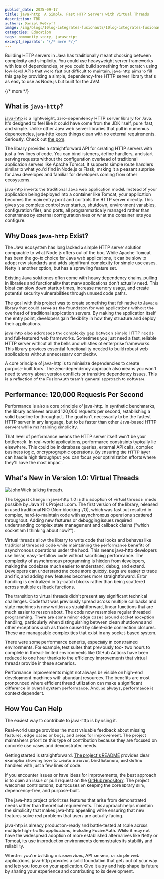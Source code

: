```yaml
---
publish_date: 2025-09-17 
title: java-http, A Simple, Fast HTTP Servers with Virtual Threads
description: TBD.
authors: Daniel DeGroff
image: /img/blogs/10log-integrates-fusionauth/10log-integrates-fusionauth.png
categories: Education
tags: community story, javascript
excerpt_separator: "{/* more */}"
---
```


Building HTTP servers in Java has traditionally meant choosing between complexity and simplicity. You could use heavyweight server frameworks with lots of dependencies, or you could build something from scratch using low-level APIs that were fast but difficult to maintain. java-http aims to fill this gap by providing a simple, dependency-free HTTP server library that's as easy to use as Node.js but built for the JVM.

{/* more */}

## What is `java-http`?

[java-http](https://github.com/FusionAuth/java-http/) is a lightweight, zero-dependency HTTP server library for Java. It's designed to feel like it could have come from the JDK itself, pure, fast, and simple. Unlike other Java web server libraries that pull in numerous dependencies, java-http keeps things clean with no external requirements. Seriously. Check out [the pom](https://github.com/FusionAuth/java-http/blob/main/pom.xml).

The library provides a straightforward API for creating HTTP servers with just a few lines of code. You can bind listeners, define handlers, and start serving requests without the configuration overhead of traditional application servers like Apache Tomcat. It supports simple route handlers similar to what you'd find in Node.js or Flask, making it a pleasant surprise for Java developes and familiar for developers coming from other ecosystems.

java-http inverts the traditional Java web application model. Instead of your application being deployed into a container like Tomcat, your application becomes the main entry point and controls the HTTP server directly. This gives you complete control over startup, shutdown, environment variables, configuration files, and ports, all programmatically managed rather than constrained by external configuration files or what the container lets you configure.

## Why Does `java-http` Exist?

The Java ecosystem has long lacked a simple HTTP server solution comparable to what Node.js offers out of the box. While Apache Tomcat has been the go-to choice for Java web applications, it can be slow to adopt new standards and adds significant complexity for simple use cases. Netty is another option, but has a sprawling feature set.

Existing Java solutiones often come with heavy dependency chains, pulling in libraries and functionality that many applications don't actually need. This bloat can slow down startup times, increase memory usage, and create potential security vulnerabilities through unused code paths.

The goal with this project was to create something that felt native to Java; a library that could serve as the foundation for web applications without the overhead of traditional application servers. By making the application itself the entry point, developers gain flexibility in how they structure and deploy their applications.

java-http also addresses the complexity gap between simple HTTP needs and full-featured web frameworks. Sometimes you just need a fast, reliable HTTP server without all the bells and whistles of enterprise frameworks. This library provides essential functionality needed to build robust web applications without unnecessary complexity.

A core principle of java-http is to minimize dependencies to create purpose-built tools. The zero-dependency approach also means you won't need to worry about version conflicts or transitive dependency issues. This is a reflection of the FusionAuth team's general approach to software.

## Performance: 120,000 Requests Per Second

Performance is also a core principle of java-http. In synthetic benchmarks, the library achieves around 120,000 requests per second, establishing a solid baseline for throughput. The goal isn't necessarily to be the fastest HTTP server in any language, but to be faster than other Java-based HTTP servers while maintaining simplicity.

That level of performance means the HTTP server itself won't be your bottleneck. In real-world applications, performance constraints typically lie elsewhere. This could be in database queries, external API calls, complex business logic, or cryptographic operations. By ensuring the HTTP layer can handle high throughput, you can focus your optimization efforts where they'll have the most impact.


## What's New in Version 1.0: Virtual Threads

![John Wick talking threads.](/img/blogs/java-http/john_wick_threads.png)

The biggest change in java-http 1.0 is the adoption of virtual threads, made possible by Java 21's Project Loom. The first version of the library, released in  used traditional NIO (Non-blocking I/O), which was fast but resulted in complex, hard-to-maintain code with asynchronous operations scattered throughout. Adding new features or debugging issues required understanding complex state management and callback chains ("which socket am I thinking about now?").

Virtual threads allow the library to write code that looks and behaves like traditional threaded code while maintaining the performance benefits of asynchronous operations under the hood. This means java-http developers use linear, easy-to-follow code without sacrificing performance. The complexity of asynchronous programming is hidden from developers, making the codebase much easier to understand, debug, and extend. Developers can understand the code more quickly, bugs are easier to trace and fix, and adding new features becomes more straightforward. Error handling is centralized in try-catch blocks rather than being scattered across multiple callback functions.

The transition to virtual threads didn't present any significant technical challenges. Code that was previously spread across multiple callbacks and state machines is now written as straightforward, linear functions that are much easier to reason about. The code now resembles regular threaded programming. There are some minor edge cases around socket exception handling, particularly when distinguishing between clean shutdowns and other exceptions such as those caused by client-side connection closures. These are manageable complexities that exist in any socket-based system.

There were some performance benefits, especially in constrained environments. For example, test suites that previously took two hours to complete in thread-limited environments like GitHub Actions have been reduced to one hour thanks to the efficiency improvements that virtual threads provide in these scenarios.

Performance improvements might not always be visible on high-end development machines with abundant resources. The benefits are most pronounced where efficient thread utilization can make a significant difference in overall system performance. And, as always, performance is context dependent.

## How You Can Help

The easiest way to contribute to java-http is by using it.

Real-world usage provides the most valuable feedback about missing features, edge cases or bugs, and areas for improvement. The project maintainers prioritize this type of contribution because they are focused on concrete use cases and demonstrated needs.

Getting started is straightforward. [The project's README](https://github.com/FusionAuth/java-http/blob/main/README.md) provides clear examples showing how to create a server, bind listeners, and define handlers with just a few lines of code.

If you encounter issues or have ideas for improvements, the best approach is to open an issue or pull request on the [GitHub repository](https://github.com/FusionAuth/java-http/issues/). The project welcomes contributions, but focuses on keeping the core library slim, dependency-free, and purpose-built.

The java-http project prioritizes features that arise from demonstrated needs rather than theoretical requirements. This approach helps maintain the simplicity that makes java-http appealing while ensuring that new features solve real problems that users are actually facing.

java-http is already production-ready and battle-tested at scale across multiple high-traffic applications, including FusionAuth. While it may not have the widespread adoption of more established alternatives like Netty or Tomcat, its use in production environments demonstrates its stability and reliability.

Whether you're building microservices, API servers, or simple web applications, java-http provides a solid foundation that gets out of your way and lets you focus on your application. Give it a try and help shape its future by sharing your experience and contributing to its development.

